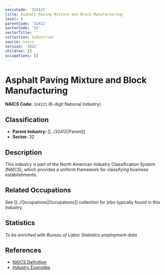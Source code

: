 ```yaml
---
naicsCode: '324121'
title: Asphalt Paving Mixture and Block Manufacturing
level: 6
parentCode: '32412'
sectorCode: '32'
sectorTitle: ''
collection: Industries
source: naics
version: '2022'
children: []
occupations: []
---
```

# Asphalt Paving Mixture and Block Manufacturing

**NAICS Code:** `324121` (6-digit National Industry)

## Classification

- **Parent Industry:** [[../32412|Parent]]
- **Sector:** 32

## Description

This industry is part of the North American Industry Classification System (NAICS), which provides a uniform framework for classifying business establishments.

## Related Occupations

See [[../Occupations|Occupations]] collection for jobs typically found in this industry.

## Statistics

*To be enriched with Bureau of Labor Statistics employment data*

## References

- [NAICS Definition](https://www.census.gov/naics/)
- [Industry Examples](https://www.census.gov/naics/2022NAICS/)
